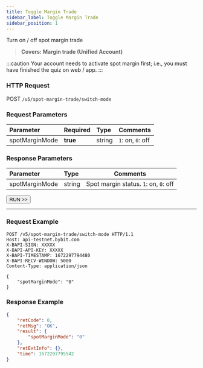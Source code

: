 ```yaml
---
title: Toggle Margin Trade
sidebar_label: Toggle Margin Trade
sidebar_position: 1
---
```

Turn on / off spot margin trade
> **Covers: Margin trade (Unified Account)**

:::caution
Your account needs to activate spot margin first; i.e., you must have finished the quiz on web / app.
:::

### HTTP Request
POST `/v5/spot-margin-trade/switch-mode`

### Request Parameters
| Parameter | Required | Type | Comments|
|:----- |:-------|:-----|------ |
|spotMarginMode |**true** |string |`1`: on, `0`: off |

### Response Parameters
| Parameter | Type | Comments|
|:----- |:-----|----- |
|spotMarginMode |string |Spot margin status. `1`: on, `0`: off|

<a href="/api-explorer/v5/spot-margin-uta/switch-mode"><Button>RUN >></Button></a>

---

### Request Example

```http
POST /v5/spot-margin-trade/switch-mode HTTP/1.1
Host: api-testnet.bybit.com
X-BAPI-SIGN: XXXXX
X-BAPI-API-KEY: XXXXX
X-BAPI-TIMESTAMP: 1672297794480
X-BAPI-RECV-WINDOW: 5000
Content-Type: application/json

{
    "spotMarginMode": "0"
}
```

### Response Example

```json
{
    "retCode": 0,
    "retMsg": "OK",
    "result": {
        "spotMarginMode": "0"
    },
    "retExtInfo": {},
    "time": 1672297795542
}
```
